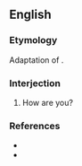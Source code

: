 ==English==

===Etymology===
Adaptation of {{etyl|ko}} {{term|안녕하십니까|tr=annyeonghasimnikka|lang=ko}}.

===Interjection===
{{en-interj|head=[[on]] [[your]] [[horse]], [[amigo]]?}}

# {{context|military|slang}} How are you?

===References===
* {{reference-book |author=Dickson, Paul |year=2004 |origyear=1994 |title=War Slang: American Fighting Words and Phrases Since the Civil War |edition=2nd ed. |location=Washington, D.C. |publisher=Brassey's |id=ISBN 1-57488-710-6 |pages=p. 251}}
* {{reference-book |author=Elting, John R.; Dan Cragg; Ernest Deal |year=1984 |title=A Dictionary of Soldier Talk |location=New York |publisher=Scribners |id=ISBN 0-684-17862-1 |pages=p. 218}}